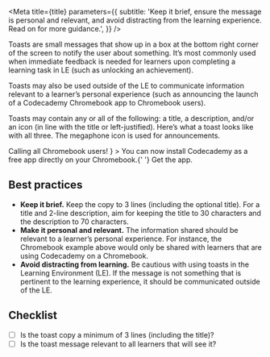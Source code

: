
<Meta
  title={title}
  parameters={{
    subtitle:
      'Keep it brief, ensure the message is personal and relevant, and avoid distracting from the learning experience. Read on for more guidance.',
  }}
/>

Toasts are small messages that show up in a box at the bottom right corner of the screen to notify the user about something. It’s most commonly used when immediate feedback is needed for learners upon completing a learning task in LE (such as unlocking an achievement).

Toasts may also be used outside of the LE to communicate information relevant to a learner’s personal experience (such as announcing the launch of a Codecademy Chromebook app to Chromebook users).

Toasts may contain any or all of the following: a title, a description, and/or an icon (in line with the title or left-justified). Here’s what a toast looks like with all three. The megaphone icon is used for announcements.

<Canvas>
  <Toast
    title={
      <>
        <MegaphoneIcon verticalAlign="middle" mr={4} /> Calling all Chromebook
        users!
      </>
    }
  >
    You can now install Codecademy as a free app directly on your Chromebook.{' '}
    <Anchor>Get the app.</Anchor>
  </Toast>
</Canvas>

<br />

## Best practices

- **Keep it brief.** Keep the copy to 3 lines (including the optional title). For a title and 2-line description, aim for keeping the title to 30 characters and the description to 70 characters.
- **Make it personal and relevant.** The information shared should be relevant to a learner’s personal experience. For instance, the Chromebook example above would only be shared with learners that are using Codecademy on a Chromebook.
- **Avoid distracting from learning.** Be cautious with using toasts in the Learning Environment (LE). If the message is not something that is pertinent to the learning experience, it should be communicated outside of the LE.

## Checklist

- [ ] Is the toast copy a minimum of 3 lines (including the title)?
- [ ] Is the toast message relevant to all learners that will see it?
